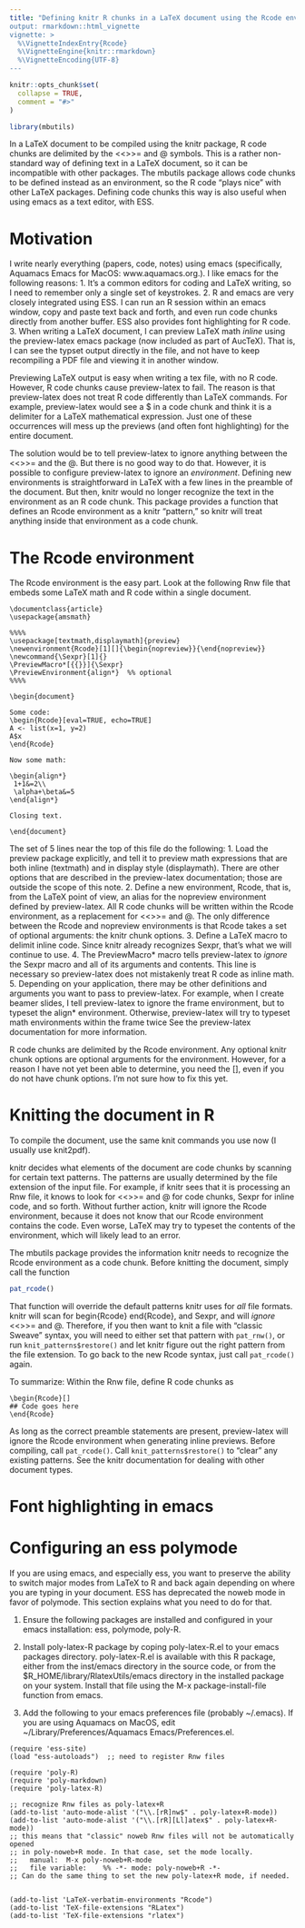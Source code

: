 ```yaml
---
title: "Defining knitr R chunks in a LaTeX document using the Rcode environment.
output: rmarkdown::html_vignette
vignette: >
  %\VignetteIndexEntry{Rcode}
  %\VignetteEngine{knitr::rmarkdown}
  %\VignetteEncoding{UTF-8}
---
```




```r
knitr::opts_chunk$set(
  collapse = TRUE,
  comment = "#>"
)
```



```r
library(mbutils)
```

In a LaTeX document to be compiled using the knitr package, R code
chunks are delimited by the <<>>= and \@ symbols. This is a rather
non-standard way of defining text in a LaTeX document, so it can be
incompatible with other packages.  The mbutils package allows code
chunks to be defined instead as an environment, so the R code "plays
nice" with other LaTeX packages.  Defining code chunks this way is
also useful when using emacs as a text editor, with ESS.

# Motivation

I write nearly everything (papers, code, notes) using emacs
(specifically, Aquamacs Emacs for MacOS: www.aquamacs.org.). I like
emacs for the following reasons:
1.  It's a common editors for coding and LaTeX writing, so I need to
    remember only a single set of keystrokes.
2.  R and emacs are very closely integrated using ESS. I can run an R
    session within an emacs window, copy and paste text back and
    forth, and even run code chunks directly from another buffer.  ESS
    also provides font highlighting for R code.
3. When writing a LaTeX document, I can preview LaTeX math *inline*
    using the preview-latex emacs package (now included as part of AucTeX).
    That is, I can see the typset output directly in the file, and not
    have to keep recompiling a PDF file and viewing it in another window.

Previewing LaTeX output is easy when writing a tex file, with no R
code.  However, R code chunks cause preview-latex to fail.  The reason
is that preview-latex does not treat R code differently than LaTeX
commands. For example, preview-latex would see a \$ in a code chunk
and think it is a delimiter for a LaTeX mathematical expression.  Just
one of these occurrences will mess up the previews (and often font
highlighting) for the entire document.

The solution would be to tell preview-latex to ignore anything between
the <<>>= and the \@.  But there is no good way to do that.  However,
it is possible to configure preview-latex to ignore an
*environment*. Defining new environments is straightforward in LaTeX
with a few lines in the preamble of the document.  But then,
knitr would no longer recognize the text in the environment as an R
code chunk.  This package provides a function that defines an Rcode
environment as a knitr "pattern," so knitr will treat anything inside
that environment as a code chunk.

# The Rcode environment

The Rcode environment is the easy part.  Look at the following Rnw
file that embeds some LaTeX math and R code within a single document.

```
\documentclass{article}
\usepackage{amsmath}

%%%%
\usepackage[textmath,displaymath]{preview}
\newenvironment{Rcode}[1][]{\begin{nopreview}}{\end{nopreview}}
\newcommand{\Sexpr}[1]{}
\PreviewMacro*[{{}}]{\Sexpr}
\PreviewEnvironment{align*}  %% optional
%%%%

\begin{document}

Some code:
\begin{Rcode}[eval=TRUE, echo=TRUE]
A <- list(x=1, y=2)
A$x
\end{Rcode}

Now some math:

\begin{align*}
 1+1&=2\\
 \alpha+\beta&=5
\end{align*}

Closing text.

\end{document}
```

The set of 5 lines near the top of this file do the following:
1.  Load the preview package explicitly, and tell it to preview math
    expressions that are both inline (textmath) and in display style
    (displaymath).  There are other options that are described in the
    preview-latex documentation; those are outside the scope of this
    note.
2. Define a new environment, Rcode, that is, from the LaTeX point of
   view, an alias for the nopreview environment defined by
   preview-latex.  All R code chunks will be written within the Rcode
   environment, as a replacement for <<>>= and \@.  The only
   difference between the Rcode and nopreview environments is that
   Rcode takes a set of optional arguments:  the knitr chunk options.
3.  Define a LaTeX macro to delimit inline code.  Since knitr already
    recognizes \textbackslash Sexpr, that's what we will continue to
    use.
4.  The \textbackslash PreviewMacro* macro tells preview-latex to
    *ignore* the Sexpr macro and all of its arguments and
    contents. This line is necessary so preview-latex does not
    mistakenly treat R code as inline math.
5.  Depending on your application, there may be other definitions and
    arguments you want to pass to preview-latex.  For example, when
    I create beamer slides, I tell preview-latex to ignore the frame
    environment, but to typeset the align* environment.  Otherwise,
    preview-latex will try to typeset math environments within the
    frame twice  See the preview-latex documentation for more
    information.

R code chunks are delimited by the Rcode environment.  Any optional
knitr chunk options are optional arguments for the environment.
However, for a reason I have not yet been able to determine, you need
the [], even if you do not have chunk options.  I'm not sure how to
fix this yet.


# Knitting the document in R

To compile the document, use the same knit commands you use now (I
usually use knit2pdf).

knitr decides what elements of the document are code chunks by
scanning for certain text patterns.  The patterns are usually
determined by the file extension of the input file.  For example, if
knitr sees that it is processing an Rnw file, it knows to look for
<<>>= and \@ for code chunks, \textbackslash Sexpr for inline code,
and so forth. Without further action, knitr will ignore the Rcode
environment, because it does not know that our Rcode environment
contains the code.  Even worse, LaTeX may try to typeset the contents
of the environment, which will likely lead to an error.

The mbutils package provides the information knitr needs to recognize
the Rcode environment as a code chunk.  Before knitting the document,
simply call the function

```r
pat_rcode()
```

That function will override the default patterns knitr uses for *all* file
formats.  knitr will scan for \textbackslash begin\{Rcode\}\dots
\textbackslash end\{Rcode\}, and \textbackslash Sexpr, and will
*ignore* <<>>= and \@.  Therefore, if you then want to knit a  file
with "classic Sweave" syntax, you will need to either set that pattern
with `pat_rnw()`, or run `knit_patterns$restore()` and let knitr
figure out the right pattern from the file extension.  To go back to
the new Rcode syntax, just call `pat_rcode()` again.

To summarize:  Within the Rnw file, define R code chunks as

```
\begin{Rcode}[]
## Code goes here
\end{Rcode}
```

As long as the correct preamble statements are present, preview-latex
will ignore the Rcode environment when generating inline previews.
Before compiling, call `pat_rcode()`. Call `knit_patterns$restore()`
to "clear" any existing patterns. See the knitr documentation for
dealing with other document types.


# Font highlighting in emacs



# Configuring an ess polymode

If you are using emacs, and especially ess, you want to preserve the
ability to switch major modes from LaTeX to R and back again depending
on where you are typing in your document.  ESS has deprecated the
noweb mode in favor of polymode.  This section explains what you need
to do for that.

1.  Ensure the following packages are installed and configured in your
    emacs installation:  ess, polymode, poly-R.

2.  Install poly-latex-R package by coping poly-latex-R.el to your
    emacs packages directory.  poly-latex-R.el is available with this
    R package, either from the inst/emacs directory in the source code,
    or from the \$R\_HOME/library/RlatexUtils/emacs directory in the
    installed package on your system. Install that file using the M-x
    package-install-file function from emacs.

3.  Add the following to your emacs preferences file (probably
    ~/.emacs).  If you are using Aquamacs on MacOS, edit
    ~/Library/Preferences/Aquamacs Emacs/Preferences.el.

```
(require 'ess-site)
(load "ess-autoloads")  ;; need to register Rnw files

(require 'poly-R)
(require 'poly-markdown)
(require 'poly-latex-R)

;; recognize Rnw files as poly-latex+R
(add-to-list 'auto-mode-alist '("\\.[rR]nw$" . poly-latex+R-mode))
(add-to-list 'auto-mode-alist '("\\.[rR][Ll]atex$" . poly-latex+R-mode))
;; this means that "classic" noweb Rnw files will not be automatically opened
;; in poly-noweb+R mode. In that case, set the mode locally.
;;   manual:  M-x poly-noweb+R-mode
;;   file variable:    %% -*- mode: poly-noweb+R -*-
;; Can do the same thing to set the new poly-latex+R mode, if needed.


(add-to-list 'LaTeX-verbatim-environments "Rcode")
(add-to-list 'TeX-file-extensions "RLatex")
(add-to-list 'TeX-file-extensions "rlatex")
```



